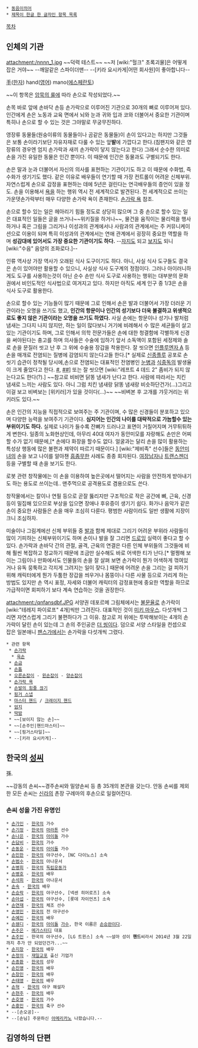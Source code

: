  * [[동음이의어]]
 * [[제목이 한글 한 글자인 항목 목록]]

[[목차]]
== 인체의 기관 ==
attachment:/nnnn_1.jpg
~~덕력 테스트~~ ~~저 [wiki:"헐크" 초록괴물]은 어떻게 잡은 거야~~ --깨알같은 스파이더맨--
--[키라 요시카게|어떤 회사원]이 좋아합니다--

[[手]]([[한자]])
hand([[영어]])
mano([[에스페란토]])

~~이 항목은 [[암묵의 룰]]에 따라 손으로 작성되었다.~~

손목 바로 앞에 손바닥 손등 손가락으로 이루어진 기관으로 30개의 뼈로 이루어져 있다. 인간에게 손은 노동과 교육 면에서 뇌와 눈과 귀와 입과 코와 더불어서 중요한 기관이며 특히나 손으로 할 수 있는 것은 그야말로 무궁무진하다. 

영장류 동물들(원숭이류의 동물들이나 곰같은 동물들)이 손이 있다고는 하지만 그것들은 보통 손이라기보단 자유자재로 다룰 수 있는 앞'''발'''에 가깝다고 한다.(침팬지와 같은 영장류의 경우엔 엄지 손가락과 새끼 손가락이 닿지 않는다고 한다) 그래서 순수한 의미로 손을 가진 유일한 동물은 인간 뿐이다. 이 때문에 인간은 동물과도 구별되기도 한다.

손은 말과 눈과 더불어서 자신의 의사를 표현하는 기관이기도 하고 이 때문에 수화법, 즉 수화가 생기기도 했다. 같은 이유로 배우들이 연기할 때 가장 컨트롤이 어려운 신체부위. 자연스럽게 손으로 감정을 표현하는 데에 5년은 걸린다는 연극배우들의 증언이 있을 정도. 손을 이용해서 [[욕]]을 하는 행위 역시 전 세계적으로 발견된다. 전 세계적으로 쓰이는 가운뎃손가락부터 매우 다양한 손가락 욕이 존재한다. [[손가락 욕]] 참조.

손으로 할수 있는 일은 헤아리기 힘들 정도로 상당히 많으며 그 중 손으로 할수 있는 일은 대표적인 일들은 글을 쓰거나~~위키질을 하거나~~, 물건을 움직이는 물리력을 행사하거나 혹은 그림을 그리거나 이성과의 관계에서나 사람과의 관계에서는 주 커뮤니케이션으로 이용이 되며 특히 이성과의 관계에서는 연애 관계에서 굉장히 중요한 역할을 하며 '''성감대에 있어서도 가장 중요한 기관이기도 하다.''' --[[자지]]도 되고 [[보지]]도 되니 [wiki:"수음" 음양의 조화로다.]--

인류 역사상 가장 역사가 오래된 식사 도구이기도 하다. 아니, 사실 식사 도구들도 결국은 손이 있어야만 활용할 수 있으니, 사실상 식사 도구계의 정점이다. 그러나 아이러니하게도 도구를 사용하는것이 아닌 순수 손만 식사 도구로 사용하는 행위는 대부분의 문화권에서 비인도적인 식사법으로 여겨지고 있다. 하지만 아직도 세계 인구 중 1/3은 손을 식사 도구로 활용한다.

손으로 할수 있는 기능들이 많기 때문에 그로 인해서 손은 발과 더불어서 가장 더러운 기관이라는 오명을 쓰기도 했고, '''인간의 항문이나 인간의 성기보다 더욱 불결하고 위생적으로도 좋지 않은 기관이라는 오명을 쓰기도 하였다.''' 사실 손에는 항문이나 성기나 발처럼 냄새는 그다지 나지 않지만, 하는 일이 많다보니 거기에 비례해서 수 많은 세균들이 살고 있는 기관이기도 하며, 그로 인해서 의학 전문가들은 손에 대한 청결함에 각별하게 신경을 써야된다는 충고를 하며 의사들은 수술에 임하기 앞서 소독액이 포함된 세정제와 솔로 손을 문질러 씻고 난 후 그 위에 수술용 장갑을 착용한다. 잘 씻으면 [[인플루엔자 A]] 등 손을 매개로 전염되는 질병에 감염되지 않는다고들 한다.[* 실제로 [[신종플루]] 공포로 손씻기 습관이 정착될 당시에,손으로 전염되는 대표적인 전염병인 [[눈병]]과 [[식중독]]의 발생율이 크게 줄었다고 한다. [http://www.ytn.co.kr/_ln/0103_201002030952574376 #], [http://news.naver.com/main/read.nhn?mode=LSD&mid=sec&sid1=102&oid=001&aid=0002941896 ##]]
또는 잘 씻으면 [wiki:"레프트 4 데드 2" 좀비가 되지 않는다고도 한다(?).] ~~참고로 비비면 닭똥 냄새가 난다고 한다. 사람에 따라서는 치킨 냄새로 느끼는 사람도 있다. 아니 그럼 치킨 냄새랑 닭똥 냄새랑 비슷하단건가(...)그리고 이걸 보고 비벼보는 [위키러]가 있을 것이다(...)~~ ~~비벼본 후 고개를 갸웃거리는 위키러도 있다.~~

손은 인간의 지능을 직접적으로 보여주는 주 기관이며, 수 많은 신경들이 분포하고 있으며 다양한 능력을 보여주기 기관이다. '''심지어는 인간의 나이를 대략적으로 가늠할수 있는 부위이기도 하다.''' 실제로 나이가 들수록 잔뼈가 드러나고 표면이 거칠어지며 거무튀튀하게 변한다. 일종의 노화현상인데, 아무리 40대 여자가 동안미모를 자랑해도 손만은 어찌할 수가 없기 때문에,[* 손에다 화장을 할수도 없다. 얼굴과는 달리 손을 많이 활용하는 특성상 행동에 많은 불편과 제약이 따르기 때문이다.] [wiki:"제비족" 선수]들은 [[동안미녀]]의 손을 보고 나이를 알아챈 [[흠좀무]]한 사례도 종종 회자된다. [[여장남자]]나 [[트랜스젠더]] 등을 구별할 때 손을 보기도 한다.

로봇 관련 창작물에는 이 손을 이용하여 높은곳에서 떨어지는 사람을 안전하게 받아내기도 하는 용도로 쓰이는데.. 맨주먹으로 공격용도로 겸용으로도 쓴다.

창작물에서는 칼이나 연필 등으로 곧잘 뚫리지만 구조적으로 작은 공간에 뼈, 근육, 신경등이 밀집해 있으므로 부상을 입으면 장애나 후유증이 생기기 쉽다. 화가나 음악가 같은 손이 중요한 사람들은 손을 매우 조심히 다룬다. 평범한 사람이라도 일반 생활에 지장이 크니 조심하자.

미술이나 그림계에선 신체 부위들 중 [[발]]과 함께 제대로 그리기 어려운 부위라 사람들이 많이 기피하는 신체부위이기도 하며 손이나 발을 잘 그리면 [[드로잉]] 실력이 좋다고 할 수 있다. 손가락과 손바닥 간의 관절, 골격, 근육의 연결은 다른 인체 부위들의 그것들에 비해 훨씬 복잡하고 정교하기 때문에 조금만 실수해도 바로 어색한 티가 난다.[* 멀쩡해 보이는 그림이나 만화에서도 인물들의 손을 잘 살펴 보면 손가락이 뭔가 어색하게 꺾여있거나 유독 뭉툭하고 각지게 그려지는 일이 잦다.] 때문에 어려운 손을 그리는 걸 피하기 위해 캐릭터에게 뭔가 두툼한 장갑을 씌우거나 몸뚱이나 다른 사물 등으로 가리게 하는 방법도 있지만 손 역시 표정, 자세와 더불어 캐릭터의 감정표현에 중요한 역할을 하므로 가급적이면 회피하기 보다 계속 연습하는 것을 권장한다.

attachment:/qnfansdbf.JPG 
서양권 데포르메 그림체에서는 [[불문율]]로 손가락이 [wiki:"테레지 파이로프" 4개]씩만 그려진다. 대표적인 것이 [[미키 마우스]]. 다섯개씩 그리면 자연스럽게 그리기 불편하다가 그 이유. 참고로 저 위에는 투박해보이는 4개의 손가락이 달린 손이 있는데 그 손의 주인공은 [[더 씽]]이다. 덤으로 서양 스타일을 컨셉으로 잡은 일본애니 [[팬스가]]에서는 손가락을 다섯개씩 그렸다.

 * 관련 항목 
  * [[손가락]]
   * [[육손]]
  * [[손금]]
  * [[손톱]]
  * [[오른손잡이]] - [[왼손잡이]] - [[양손잡이]]
  * [[손가락 욕]]
  * [[손발의 힘줄 끊기]]
  * [[핑거 스냅]]
  * [[마스터 핸드]] / [[크레이지 핸드]]
  * [[엄지]]
  * [[딱밤]]
  * ~~[보이지 않는 손]~~
  * ~~[손주인|핸드마스터]~~
  * ~~[핑거스타일]~~
  * --[키라 요시카게]--
== 한국의 [[성씨]] == 
孫.

~~강동의 손씨~~경주손씨와 밀양손씨 등 총 35개의 본관을 갖는다. 안동 손씨를 제외한 모든 손씨는 [[신라]]의 촌장 구례마의 후손으로 일컬어진다. 
=== 손씨 성을 가진 유명인 ===
 * [[손가인]] - [[한국]]의 가수
 * [[손기정]] - [[한국]]의 [[마라톤]] 선수
 * [[손나은]] - [[한국]]의 [[아이돌]] 가수
 * [[손담비]] - [[한국]]의 가수
 * [[손동운]] - [[한국]]의 [[아이돌]] 가수
 * [[손민한]] - [[한국]]의 야구선수, [NC 다이노스] 소속
 * [[손범수]] - [[한국]]의 아나운서
 * [[손병희]] - [[한국]]의 [[독립운동가]]
 * [[손병호]] - [[한국]]의 배우
 * [[손석희]] - [[한국]]의 아나운서
 * [[손숙]] - [[한국]]의 배우
 * [[손승락]] - [[한국]]의 야구선수, [넥센 히어로즈] 소속
 * [[손아섭]] - [[한국]]의 야구선수, [롯데 자이언츠] 소속
 * [[손연재]] - [[한국]]의 체조 선수
 * [[손영민]] - [[한국]]의 전 야구선수
 * [[손예진]] - [[한국]]의 배우
 * [[손웬디]] - [[한국]]의 [[아이돌]] [[가수]], 한국 이름은 [[손승완]]이다.
 * [[손주은]] - [[메가스터디]] 대표
 * [[손주인]] - 한국의 야구선수, [LG 트윈스] 소속 ~~설마 성이 '''핸드'''씨라서 2014년 3월 22일까지 추가 안 되었던건가...~~
 * [[손지창]] - [[한국]]의 배우
 * [[손정의]] - [[재일교포]] 출신 기업가
 * [[손종환]] - [[한국]]의 성우
 * [[손진영]] - [[한국]]의 배우
 * [[손창민]] - [[한국]]의 배우
 * [[손태영]] - [[한국]]의 배우
 * [[손혁]] - [[한국]]의 야구 해설자
 * [[손현주]] - [[한국]]의 배우
 * [[손호영]] - [[한국]]의 가수
 * [[손흥민]] - [[한국]]의 축구 선수
 * --[손오공]--
 * --[손님] 주문하신 [[아메리카노]] 나왔습니다.--

== 김영하의 단편 ==
